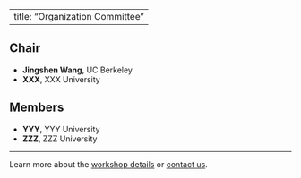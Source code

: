 
---
title: "Organization Committee"
---

## Chair

- **Jingshen Wang**, UC Berkeley
- **XXX**, XXX University


## Members

- **YYY**, YYY University
- **ZZZ**, ZZZ University

---

Learn more about the [workshop details](index.html) or [contact us](contact.html).
